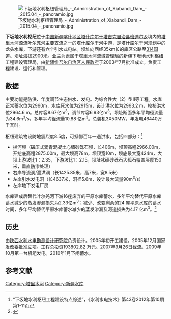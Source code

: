 [[File:下坂地水利枢纽管理局_-_Administration_of_Xiabandi_Dam_-_2015.04_-_panoramio.jpg|thumb]]

'''下坂地水利枢纽'''位于[[中华人民共和国|中国]][[新疆维吾尔自治区|新疆]][[喀什地区|喀什地区]][[塔什库尔干塔吉克自治县|塔什库尔干塔吉克自治县]][[班迪尔乡|班迪尔乡]]境内的[[塔里木河|塔里木河]]源流[[叶尔羌河|叶尔羌河]]主要支流之一的[[塔什库尔干河|塔什库尔干河]]中游，是塔什库尔干河规划中的龙头水库，下游还有六个引水式电站。坝址向西经35km长的库区公路至[[314国道|314国道]]。坝址海拔2900米。业主为隶属于[[塔里木河|塔里木河流域管理局]]的新疆下坂地水利枢纽工程建设管理局，由[[新疆维吾尔自治区人民政府|新疆维吾尔自治区人民政府]]于2003年7月批准成立，负责工程建设、运行和管理。
==数据==
主要功能是防洪、年度调节生态供水、发电。为综合性大（2）型Ⅱ等工程。水库正常蓄水位为2960m，水库死水位为2915m，设计洪水位为2963.2 m，校核洪水位2964.6 m。总库容8.67亿m<sup>3</sup>，调节库容6.93亿m<sup>3</sup>。坝址断面多年平均径流量为34.6m<sup>3</sup>/s，多年平均径流量10.88 亿m<sup>3</sup>。总装机3X50MW，年发电46440万千瓦时。

枢纽建筑物设防地震烈度8.5度，可抵御百年一遇洪水，包括四部分：<ref>“下坂地水利枢纽工程建设特点综述”，《水利水电技术》第43卷2012年第10期第1-11页</ref>
*拦河坝（碾压式沥青混凝土心墙砂砾石坝，长406m，坝顶高程2966.00m，开挖底高程2875.00m，最大坝高78m，坝顶宽10m，坝底最大宽424m，大坝上游坡比1：2.35，下游坡比1：2.15。坝址冰碛砂砾石大孤石覆盖层厚150米，垂直防渗处理）
*右岸导流洞/泄洪洞（长1425.85米，高7米，宽8.5米）
*左岸引水发电洞（长4637米，洞径5.6m，设计最大流量90m<sup>3</sup>/s）
*左岸地下发电厂房

水库建成后替代叶尔羌河下游16座废弃的平原水库蓄水，多年平均替代平原水库蓄水减少的蒸发渗漏损失为2.33亿m<sup>3</sup>；减少、改变剩余的24 座平原水库的蓄水时间，多年平均替代平原水库蓄水减少的蒸发渗漏及河道损失为4.17 亿m<sup>3</sup>。<ref>{{Cite web |url=http://www.hwcc.gov.cn/pub2011/hwcc/wwgj/bgqy/201305/t20130519_359300.htm |title=魏强：塔里木河流域下坂地水利枢纽工程统一调度管理初探 |accessdate=2014-09-09 |archive-date=2014-09-10 |archive-url=https://web.archive.org/web/20140910215805/http://www.hwcc.gov.cn/pub2011/hwcc/wwgj/bgqy/201305/t20130519_359300.htm |dead-url=no }}</ref>
==历史==
由[[陕西水利水电勘测设计研究院|陕西水利水电勘测设计研究院]]负责设计。2005年初开工建设。2005年12月国家发改委批准立项。工程总投资193802.82 万元。2007年9月26日截流。2009年10月第一台机组发电。2010年1月下闸蓄水。
==参考文献==
<references/>

[[Category:塔里木河|Category:塔里木河]]
[[Category:新疆水库|Category:新疆水库]]